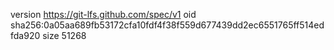 version https://git-lfs.github.com/spec/v1
oid sha256:0a05aa689fb53172cfa10fdf4f38f559d677439dd2ec6551765ff514edfda920
size 51268
